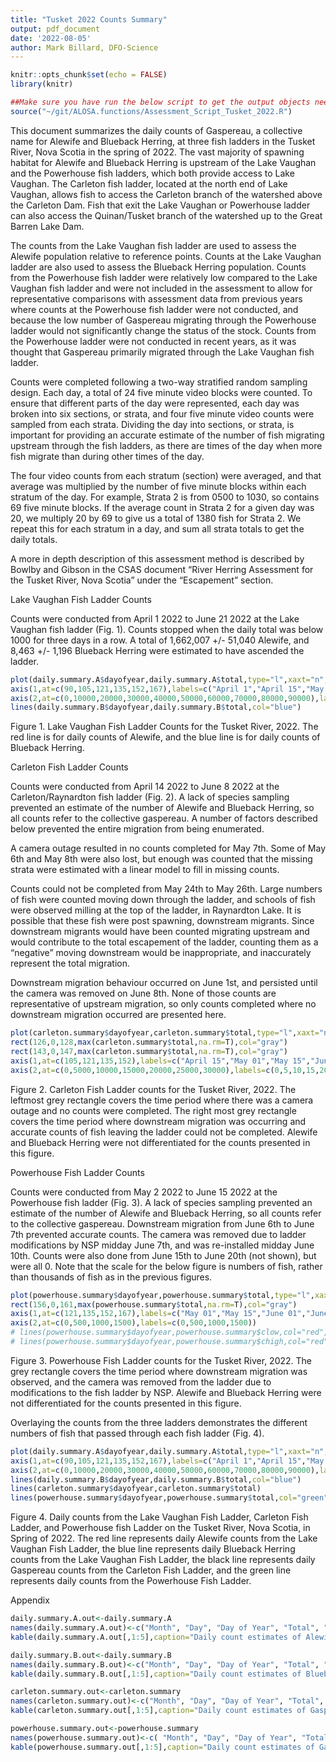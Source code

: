 ```yaml
---
title: "Tusket 2022 Counts Summary"
output: pdf_document
date: '2022-08-05'
author: Mark Billard, DFO-Science
---
```

```r
knitr::opts_chunk$set(echo = FALSE)
library(knitr)
```

```r
##Make sure you have run the below script to get the output objects needed for this document
source("~/git/ALOSA.functions/Assessment_Script_Tusket_2022.R")
```

This document summarizes the daily counts of Gaspereau, a collective name for Alewife and Blueback Herring, at three fish ladders in the Tusket River, Nova Scotia in the spring of 2022. The vast majority of spawning habitat for Alewife and Blueback Herring is upstream of the Lake Vaughan and the Powerhouse fish ladders, which both provide access to Lake Vaughan. The Carleton fish ladder, located at the north end of Lake Vaughan, allows fish to access the Carleton branch of the watershed above the Carleton Dam. Fish that exit the Lake Vaughan or Powerhouse ladder can also access the Quinan/Tusket branch of the watershed up to the Great Barren Lake Dam.

The counts from the Lake Vaughan fish ladder are used to assess the Alewife population relative to reference points. Counts at the Lake Vaughan ladder are also used to assess the Blueback Herring population. Counts from the Powerhouse fish ladder were relatively low compared to the Lake Vaughan fish ladder and were not included in the assessment to allow for representative comparisons with assessment data from previous years where counts at the Powerhouse fish ladder were not conducted, and because the low number of Gaspereau migrating through the Powerhouse ladder would not significantly change the status of the stock. Counts from the Powerhouse ladder were not conducted in recent years, as it was thought that Gaspereau primarily migrated through the Lake Vaughan fish ladder.

Counts were completed following a two-way stratified random sampling design. Each day, a total of 24 five minute video blocks were counted. To ensure that different parts of the day were represented, each day was broken into six sections, or strata, and four five minute video counts were sampled from each strata. Dividing the day into sections, or strata, is important for providing an accurate estimate of the number of fish migrating upstream through the fish ladders, as there are times of the day when more fish migrate than during other times of the day. 

The four video counts from each stratum (section) were averaged, and that average was multiplied by the number of five minute blocks within each stratum of the day. For example, Strata 2 is from 0500 to 1030, so contains 69 five minute blocks. If the average count in Strata 2 for a given day was 20, we multiply 20 by 69 to give us a total of 1380 fish for Strata 2. We repeat this for each stratum in a day, and sum all strata totals to get the daily totals.

A more in depth description of this assessment method is described by Bowlby and Gibson in the CSAS document "River Herring Assessment for the Tusket River, Nova Scotia" under the "Escapement" section.

\newpage
Lake Vaughan Fish Ladder Counts

Counts were conducted from April 1 2022 to June 21 2022 at the Lake Vaughan fish ladder (Fig. 1). Counts stopped when the daily total was below 1000 for three days in a row. A total of 1,662,007 +/- 51,040 Alewife, and 8,463 +/- 1,196 Blueback Herring were estimated to have ascended the ladder. 
```r
plot(daily.summary.A$dayofyear,daily.summary.A$total,type="l",xaxt="n",yaxt="n",xlab="Date",ylab="Thousands of Fish",col="red")
axis(1,at=c(90,105,121,135,152,167),labels=c("April 1","April 15","May 01","May 15","June 01","June 15"))
axis(2,at=c(0,10000,20000,30000,40000,50000,60000,70000,80000,90000),labels=c(0,10,20,30,40,50,60,70,80,90))
lines(daily.summary.B$dayofyear,daily.summary.B$total,col="blue")
```

Figure 1. Lake Vaughan Fish Ladder Counts for the Tusket River, 2022. The red line is for daily counts of Alewife, and the blue line is for daily counts of Blueback Herring. 

\newpage
Carleton Fish Ladder Counts

Counts were conducted from April 14 2022 to June 8 2022 at the Carleton/Raynardton fish ladder (Fig. 2). A lack of species sampling prevented an estimate of the number of Alewife and Blueback Herring, so all counts refer to the collective gaspereau. A number of factors described below prevented the entire migration from being enumerated.

A camera outage resulted in no counts completed for May 7th. Some of May 6th and May 8th were also lost, but enough was counted that the missing strata were estimated with a linear model to fill in missing counts.

Counts could not be completed from May 24th to May 26th. Large numbers of fish were counted moving down through the ladder, and schools of fish were observed milling at the top of the ladder, in Raynardton Lake. It is possible that these fish were post spawning, downstream migrants. Since downstream migrants would have been counted migrating upstream and would contribute to the total escapement of the ladder, counting them as a "negative" moving downstream would be inappropriate, and inaccurately represent the total migration. 

Downstream migration behaviour occurred on June 1st, and persisted until the camera was removed on June 8th. None of those counts are representative of upstream migration, so only counts completed where no downstream migration occurred are presented here.

```r
plot(carleton.summary$dayofyear,carleton.summary$total,type="l",xaxt="n",yaxt="n",xlab="Date",ylab="Thousands of Fish")
rect(126,0,128,max(carleton.summary$total,na.rm=T),col="gray")
rect(143,0,147,max(carleton.summary$total,na.rm=T),col="gray")
axis(1,at=c(105,121,135,152),labels=c("April 15","May 01","May 15","June 01"))
axis(2,at=c(0,5000,10000,15000,20000,25000,30000),labels=c(0,5,10,15,20,25,30))
```

Figure 2. Carleton Fish Ladder counts for the Tusket River, 2022. The leftmost grey rectangle covers the time period where there was a camera outage and no counts were completed. The right most grey rectangle covers the time period where downstream migration was occurring and accurate counts of fish leaving the ladder could not be completed. Alewife and Blueback Herring were not differentiated for the counts presented in this figure.

\newpage
Powerhouse Fish Ladder Counts

Counts were conducted from May 2 2022 to June 15 2022 at the Powerhouse fish ladder (Fig. 3). A lack of species sampling prevented an estimate of the number of Alewife and Blueback Herring, so all counts refer to the collective gaspereau. Downstream migration from June 6th to June 7th prevented accurate counts. The camera was removed due to ladder modifications by NSP midday June 7th, and was re-installed midday June 10th. Counts were also done from June 15th to June 20th (not shown), but were all 0. Note that the scale for the below figure is numbers of fish, rather than thousands of fish as in the previous figures.

```r
plot(powerhouse.summary$dayofyear,powerhouse.summary$total,type="l",xaxt="n",yaxt="n",xlab="Date",ylab="Number of Fish")
rect(156,0,161,max(powerhouse.summary$total,na.rm=T),col="gray")
axis(1,at=c(121,135,152,167),labels=c("May 01","May 15","June 01","June 15"))
axis(2,at=c(0,500,1000,1500),labels=c(0,500,1000,1500))
# lines(powerhouse.summary$dayofyear,powerhouse.summary$clow,col="red",lty=3)
# lines(powerhouse.summary$dayofyear,powerhouse.summary$chigh,col="red",lty=3)
```

Figure 3. Powerhouse Fish Ladder counts for the Tusket River, 2022. The grey rectangle covers the time period where downstream migration was observed, and the camera was removed from the ladder due to modifications to the fish ladder by NSP. Alewife and Blueback Herring were not differentiated for the counts presented in this figure.


\newpage
Overlaying the counts from the three ladders demonstrates the different numbers of fish that passed through each fish ladder (Fig. 4). 

```r
plot(daily.summary.A$dayofyear,daily.summary.A$total,type="l",xaxt="n",yaxt="n",xlab="Date",ylab="Thousands of Fish",col="red")
axis(1,at=c(90,105,121,135,152,167),labels=c("April 1","April 15","May 01","May 15","June 01","June 15"))
axis(2,at=c(0,10000,20000,30000,40000,50000,60000,70000,80000,90000),labels=c(0,10,20,30,40,50,60,70,80,90))
lines(daily.summary.B$dayofyear,daily.summary.B$total,col="blue")
lines(carleton.summary$dayofyear,carleton.summary$total)
lines(powerhouse.summary$dayofyear,powerhouse.summary$total,col="green")
```

Figure 4. Daily counts from the Lake Vaughan Fish Ladder, Carleton Fish Ladder, and Powerhouse fish Ladder on the Tusket River, Nova Scotia, in Spring of 2022. The red line represents daily Alewife counts from the Lake Vaughan Fish Ladder, the blue line represents daily Blueback Herring counts from the Lake Vaughan Fish Ladder, the black line represents daily Gaspereau counts from the Carleton Fish Ladder, and the green line represents daily counts from the Powerhouse Fish Ladder.

\newpage
Appendix

```r
daily.summary.A.out<-daily.summary.A
names(daily.summary.A.out)<-c("Month", "Day", "Day of Year", "Total", "Standard Deviation", "clow", "chigh")
kable(daily.summary.A.out[,1:5],caption="Daily count estimates of Alewife leaving the Lake Vaughan Fish Ladder. Counts are presented for April (Month = 4), May (Month = 5), and June (Month = 6). Total is the total number of Alewife estimated to have exited the ladder that day, and Standard Deviation is the standard deviation for that daily total estimate.")

daily.summary.B.out<-daily.summary.B
names(daily.summary.B.out)<-c("Month", "Day", "Day of Year", "Total", "Standard Deviation", "clow", "chigh")
kable(daily.summary.B.out[,1:5],caption="Daily count estimates of Blueback Herring leaving the Lake Vaughan Fish Ladder. Counts are presented for May (Month = 5) and June (Month = 6). Total is the total number of Blueback Herring estimated to have exited the ladder that day, and Standard Deviation is the standard deviation for that daily total estimate.")

carleton.summary.out<-carleton.summary
names(carleton.summary.out)<-c("Month", "Day", "Day of Year", "Total", "Standard Deviation", "clow", "chigh")
kable(carleton.summary.out[,1:5],caption="Daily count estimates of Gaspereau leaving the Carleton Fish Ladder. Counts are presented for April (Month = 4) and May (Month = 5). Total is the total number of Gaspereau estimated to have exited the ladder that day, and Standard Deviation is the standard deviation for that daily total estimate.")

powerhouse.summary.out<-powerhouse.summary
names(powerhouse.summary.out)<-c( "Month", "Day", "Day of Year", "Total", "Standard Deviation", "clow", "chigh")
kable(powerhouse.summary.out[,1:5],caption="Daily count estimates of Gaspereau leaving the Powerhouse Fish Ladder. Counts are presented for April (Month = 4) and May (Month = 5). Total is the total number of Gaspereau estimated to have exited the ladder that day, and Standard Deviation is the standard deviation for that daily total estimate. Note that counts are for Alewife and Blueback Herring combined, as no species ID were completed at the ladder.")
```
